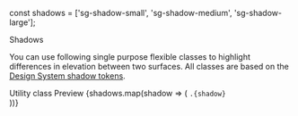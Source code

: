 
const shadows = ['sg-shadow-small', 'sg-shadow-medium', 'sg-shadow-large'];

<Meta title="Utilities/Shadows" />

<PageHeader type="utility">Shadows</PageHeader>

You can use following single purpose flexible classes to highlight differences in elevation between two surfaces. All classes are based on the [Design System shadow tokens](/story/foundation-✨-shadows--page).

<StoryVariantTable>
  <thead>
    <tr>
      <td>
        <Headline
          extraBold
          transform="uppercase"
          as="span"
          color="text-gray-60"
          size="xsmall"
        >
          Utility class
        </Headline>
      </td>
      <td>
        <Headline
          extraBold
          transform="uppercase"
          as="span"
          color="text-gray-60"
          size="xsmall"
        >
          Preview
        </Headline>
      </td>
    </tr>
  </thead>
  <tbody>
    {shadows.map(shadow => (
      <tr key={shadow}>
        <td>
          <code>.{shadow}</code>
        </td>
        <td>
          <div className={shadow} style={{width: 150, height: 150}} />
        </td>
      </tr>
    ))}
  </tbody>
</StoryVariantTable>
